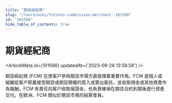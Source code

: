 ```yaml
---
title: "期貨經紀商"
slug: "/learn/wiki/futures-commission-merchant--101566"
id: "101566"
hide_table_of_contents: true
---
```



# 期貨經紀商

<ArticleMeta id={101566} updatedAt={'2023-09-26 13:58:58'} />
<div className='border-solid border-b border-t-0 my-4 border-[var(--ifm-color-gray-300)]' />

期貨經紀商 (FCM) 在使客户參與期貨市場方面發揮着重要作用。FCM 是個人或組織從客户那裏接受期貨或期貨期權的買入或賣出委託，並收取佣金或其他資產作為報酬。FCM 有責任向客户收取保證金，也負責確保在期貨合約到期後進行資產交付。在歐洲，FCM 類似於期貨市場的結算會員。
